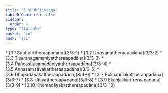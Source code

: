 ```yaml
---
title: "3 Subhūtivagga"
tableOfContents: false
sidebar:
  order: 4
type: "tipitaka"
basket: "su"
book: "ap1"
---
```



<DynamicBreadcrumb />



<TableOfContents book="ap1" section="3">
* [3.1 Subhūtittheraapadāna](3/3-1)
* [3.2 Upavānattheraapadāna](3/3-2)
* [3.3 Tisaraṇagamaniyattheraapadāna](3/3-3)
* [3.4 Pañcasīlasamādāniyattheraapadāna](3/3-4)
* [3.5 Annasaṃsāvakattheraapadāna](3/3-5)
* [3.6 Dhūpadāyakattheraapadāna](3/3-6)
* [3.7 Pulinapūjakattheraapadāna](3/3-7)
* [3.8 Uttiyattheraapadāna](3/3-8)
* [3.9 Ekañjalikattheraapadāna](3/3-9)
* [3.10 Khomadāyakattheraapadāna](3/3-10)
</TableOfContents>